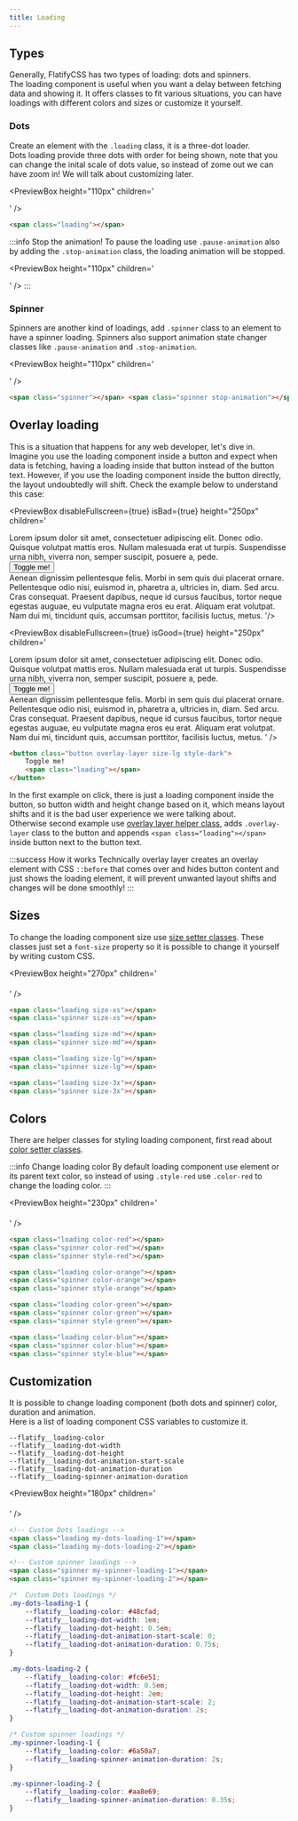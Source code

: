 ```yaml
---
title: Loading
---
```



## Types

Generally, FlatifyCSS has two types of loading: dots and spinners.  
The loading component is useful when you want a delay between fetching data and showing it. It offers classes to fit various situations, you can have loadings with different colors and sizes or customize it yourself.

### Dots

Create an element with the `.loading` class, it is a three-dot loader.  
Dots loading provide three dots with order for being shown, note that you can change the inital scale of dots value, so instead of zome out we can have zoom in! We will talk about customizing later.

<PreviewBox
	height="110px"
	children='
<!DOCTYPE html>
<html lang="en">
	<head>
		<meta charset="UTF-8" />
		<meta http-equiv="X-UA-Compatible" content="IE=edge" />
		<meta name="viewport" content="width=device-width, initial-scale=1.0" />
		<link rel="stylesheet" href="https://raw.githack.com/amir2mi/FlatifyCSS/master/dist/css/flatify-min.css" />
		<title>Loading</title>
		<style>
			html, body{
				height: 100%;
			}
		</style>
	</head>
	<body class="flex-center">
		<span class="loading"></span>	
	</body>
</html>
'
/>

```html title="index.html"
<span class="loading"></span>
```

:::info Stop the animation!
To pause the loading use `.pause-animation` also by adding the `.stop-animation` class, the loading animation will be stopped.

<PreviewBox
	height="110px"
	children='
<!DOCTYPE html>
<html lang="en">
	<head>
		<meta charset="UTF-8" />
		<meta http-equiv="X-UA-Compatible" content="IE=edge" />
		<meta name="viewport" content="width=device-width, initial-scale=1.0" />
		<link rel="stylesheet" href="https://raw.githack.com/amir2mi/FlatifyCSS/master/dist/css/flatify-min.css" />
		<title>Loading</title>
		<style>
			html, body{
				height: 100%;
			}
		</style>
	</head>
	<body class="flex-center">
		<span class="loading stop-animation"></span>	
	</body>
</html>
'
/>
:::

### Spinner

Spinners are another kind of loadings, add `.spinner` class to an element to have a spinner loading. Spinners also support animation state changer classes like `.pause-animation` and `.stop-animation`.

<PreviewBox
	height="110px"
	children='
<!DOCTYPE html>
<html lang="en">
	<head>
		<meta charset="UTF-8" />
		<meta http-equiv="X-UA-Compatible" content="IE=edge" />
		<meta name="viewport" content="width=device-width, initial-scale=1.0" />
		<link rel="stylesheet" href="https://raw.githack.com/amir2mi/FlatifyCSS/master/dist/css/flatify-min.css" />
		<title>Loading</title>
		<style>
			html, body{
				height: 100%;
			}
		</style>
	</head>
	<body class="flex-center" style="gap: 30px">
		<span class="spinner"></span>	
		<span class="spinner stop-animation"></span>	
	</body>
</html>
'
/>

```html title="index.html"
<span class="spinner"></span> <span class="spinner stop-animation"></span>
```

## Overlay loading

This is a situation that happens for any web developer, let's dive in.  
Imagine you use the loading component inside a button and expect when data is fetching, having a loading inside that button instead of the button text. However, if you use the loading component inside the button directly, the layout undoubtedly will shift. Check the example below to understand this case:

<div className="flex-center dual-example">
	
<PreviewBox
	disableFullscreen={true}
	isBad={true}
	height="250px"
	children='
<!DOCTYPE html>
<html lang="en">
	<head>
		<meta charset="UTF-8" />
		<meta http-equiv="X-UA-Compatible" content="IE=edge" />
		<meta name="viewport" content="width=device-width, initial-scale=1.0" />
		<link rel="stylesheet" href="https://raw.githack.com/amir2mi/FlatifyCSS/master/dist/css/flatify-min.css" />
		<title>Loading</title>
	</head>
	<body>
		Lorem ipsum dolor sit amet, consectetuer adipiscing elit. Donec odio. Quisque volutpat mattis eros.
		Nullam malesuada erat ut turpis. Suspendisse urna nibh, viverra non, semper suscipit, posuere a, pede.
		<br>
		<button class="button size-lg style-dark">Toggle me!</button>
		<br>
		Aenean dignissim pellentesque felis. Morbi in sem quis dui placerat ornare. Pellentesque odio nisi, euismod
		in, pharetra a, ultricies in, diam. Sed arcu. Cras consequat. Praesent dapibus, neque id cursus
		faucibus, tortor neque egestas auguae, eu vulputate magna eros eu erat. Aliquam erat volutpat. Nam
		dui mi, tincidunt quis, accumsan porttitor, facilisis luctus, metus.
	</body>
	<script>
		const button = document.querySelector(".button");
		button.addEventListener("click", function(){
			if(button.querySelector(".loading")){
				button.innerHTML = `Toggle me!`;
    		}else{
    			button.innerHTML = `<span class="loading"></span>`;
    		}
    	});
    </script>
</html>
'/>

<PreviewBox
	disableFullscreen={true}
	isGood={true}
	height="250px"
	children='
<!DOCTYPE html>
<html lang="en">
	<head>
		<meta charset="UTF-8" />
		<meta http-equiv="X-UA-Compatible" content="IE=edge" />
		<meta name="viewport" content="width=device-width, initial-scale=1.0" />
		<link rel="stylesheet" href="https://raw.githack.com/amir2mi/FlatifyCSS/master/dist/css/flatify-min.css" />
		<title>Loading</title>
	</head>
	<body>
		Lorem ipsum dolor sit amet, consectetuer adipiscing elit. Donec odio. Quisque volutpat mattis eros.
		Nullam malesuada erat ut turpis. Suspendisse urna nibh, viverra non, semper suscipit, posuere a, pede.
		<br>
		<button class="button size-lg style-dark">Toggle me!</button>
		<br>
		Aenean dignissim pellentesque felis. Morbi in sem quis dui placerat ornare. Pellentesque odio nisi, euismod
		in, pharetra a, ultricies in, diam. Sed arcu. Cras consequat. Praesent dapibus, neque id cursus
		faucibus, tortor neque egestas auguae, eu vulputate magna eros eu erat. Aliquam erat volutpat. Nam
		dui mi, tincidunt quis, accumsan porttitor, facilisis luctus, metus.
	</body>
	<script>
		const button = document.querySelector(".button");
		button.addEventListener("click", function(){
			if(button.querySelector(".loading")){
				button.innerHTML = `Toggle me!`;
				button.classList.remove(`overlay-layer`);
    		}else{
    			button.innerHTML = `Toggle me!<span class="loading"></span>`;
				button.classList.add(`overlay-layer`);
    		}
    	});
    </script>
</html>
'
/>
</div>

```html {1,3} title="index.html"
<button class="button overlay-layer size-lg style-dark">
	Toggle me!
	<span class="loading"></span>
</button>
```

In the first example on click, there is just a loading component inside the button, so button width and height change based on it, which means layout shifts and it is the bad user experience we were talking about.  
Otherwise second example use [overlay layer helper class](/docs/helpers/overlay-layer), adds `.overlay-layer` class to the button and appends `<span class="loading"></span>` inside button next to the button text.

:::success How it works
Technically overlay layer creates an overlay element with CSS `::before` that comes over and hides button content and just shows the loading element, it will prevent unwanted layout shifts and changes will be done smoothly!
:::

## Sizes

To change the loading component size use [size setter classes](/docs/helpers/size-setters).
These classes just set a `font-size` property so it is possible to change it yourself by writing custom CSS.

<PreviewBox
	height="270px"
	children='
<!DOCTYPE html>
<html lang="en">
	<head>
		<meta charset="UTF-8" />
		<meta http-equiv="X-UA-Compatible" content="IE=edge" />
		<meta name="viewport" content="width=device-width, initial-scale=1.0" />
		<link rel="stylesheet" href="https://raw.githack.com/amir2mi/FlatifyCSS/master/dist/css/flatify-min.css" />
		<title>Loading</title>
		<style>
			.flex-center{
				gap: 2em;
			}
			.flex-center:not(:last-child){
				margin-bottom: 1.4em;
			}
		</style>
	</head>
	<body>
		<div class="flex-center">
			<span class="loading size-xs"></span>	
			<span class="spinner size-xs"></span>	
		</div>
		<div class="flex-center">
			<span class="loading size-md"></span>	
			<span class="spinner size-md"></span>	
		</div>
		<div class="flex-center">
			<span class="loading size-lg"></span>	
			<span class="spinner size-lg"></span>	
		</div>
		<div class="flex-center">
			<span class="loading size-3x"></span>	
			<span class="spinner size-3x"></span>	
		</div>
	</body>
</html>
'
/>

```html title="index.html"
<span class="loading size-xs"></span>
<span class="spinner size-xs"></span>

<span class="loading size-md"></span>
<span class="spinner size-md"></span>

<span class="loading size-lg"></span>
<span class="spinner size-lg"></span>

<span class="loading size-3x"></span>
<span class="spinner size-3x"></span>
```

## Colors

There are helper classes for styling loading component, first read about [color setter classes](/docs/helpers/color-setters).

:::info Change loading color
By default loading component use element or its parent text color, so instead of using `.style-red` use `.color-red` to change the loading color.
:::

<PreviewBox
	height="230px"
	children='
<!DOCTYPE html>
<html lang="en">
	<head>
		<meta charset="UTF-8" />
		<meta http-equiv="X-UA-Compatible" content="IE=edge" />
		<meta name="viewport" content="width=device-width, initial-scale=1.0" />
		<link rel="stylesheet" href="https://raw.githack.com/amir2mi/FlatifyCSS/master/dist/css/flatify-min.css" />
		<title>Loading</title>
		<style>
			.flex-center{
				gap: 2em;
			}
			.flex-center:not(:last-child){
				margin-bottom: 1.4em;
			}
		</style>
	</head>
	<body>
		<div class="flex-center">
			<span class="loading color-red"></span>	
			<span class="spinner color-red"></span>	
			<span class="spinner style-red"></span>	
		</div>
		<div class="flex-center">
			<span class="loading color-orange"></span>	
			<span class="spinner color-orange"></span>	
			<span class="spinner style-orange"></span>	
		</div>
		<div class="flex-center">
			<span class="loading color-green"></span>	
			<span class="spinner color-green"></span>	
			<span class="spinner style-green"></span>	
		</div>
		<div class="flex-center">
			<span class="loading color-blue"></span>	
			<span class="spinner color-blue"></span>	
			<span class="spinner style-blue"></span>	
		</div>
	</body>
</html>
'
/>

```html title="index.html"
<span class="loading color-red"></span>
<span class="spinner color-red"></span>
<span class="spinner style-red"></span>

<span class="loading color-orange"></span>
<span class="spinner color-orange"></span>
<span class="spinner style-orange"></span>

<span class="loading color-green"></span>
<span class="spinner color-green"></span>
<span class="spinner style-green"></span>

<span class="loading color-blue"></span>
<span class="spinner color-blue"></span>
<span class="spinner style-blue"></span>
```

## Customization

It is possible to change loading component (both dots and spinner) color, duration and animation.  
Here is a list of loading component CSS variables to customize it.

`--flatify__loading-color`  
`--flatify__loading-dot-width`  
`--flatify__loading-dot-height`  
`--flatify__loading-dot-animation-start-scale`  
`--flatify__loading-dot-animation-duration`  
`--flatify__loading-spinner-animation-duration`

<PreviewBox
	height="180px"
	children='
<!DOCTYPE html>
<html lang="en">
	<head>
		<meta charset="UTF-8" />
		<meta http-equiv="X-UA-Compatible" content="IE=edge" />
		<meta name="viewport" content="width=device-width, initial-scale=1.0" />
		<link rel="stylesheet" href="https://raw.githack.com/amir2mi/FlatifyCSS/master/dist/css/flatify-min.css" />
		<title>Loading</title>
		<style>
			html, body{
				height: 100%;
			}
			.my-dots-loading-1{
				--flatify__loading-color: #48CFAD;
				--flatify__loading-dot-width: 1em;
				--flatify__loading-dot-height: 0.5em;
				--flatify__loading-dot-animation-start-scale: 0;
				--flatify__loading-dot-animation-duration: 0.75s;
			}
			.my-dots-loading-2{
				--flatify__loading-color: #FC6E51;
				--flatify__loading-dot-width: 0.5em;
				--flatify__loading-dot-height: 2em;
				--flatify__loading-dot-animation-start-scale: 2;
				--flatify__loading-dot-animation-duration: 2s;
			}
			.my-spinner-loading-1{
				--flatify__loading-color: #6A50A7;
				--flatify__loading-spinner-animation-duration: 2s;
			}
			.my-spinner-loading-2{
				--flatify__loading-color: #AA8E69;
				--flatify__loading-spinner-animation-duration: 0.35s;
			}
		</style>
	</head>
	<body class="flex-center">
		<div class="flex-center" style="gap: 30px">
			<span class="loading my-dots-loading-1"></span>	
			<span class="loading my-dots-loading-2"></span>	
			<span class="spinner my-spinner-loading-1"></span>	
			<span class="spinner my-spinner-loading-2"></span>	
		</div>
	</body>
</html>
'
/>

```html title="index.html"
<!-- Custom Dots loadings -->
<span class="loading my-dots-loading-1"></span>
<span class="loading my-dots-loading-2"></span>

<!-- Custom spinner loadings -->
<span class="spinner my-spinner-loading-1"></span>
<span class="spinner my-spinner-loading-2"></span>
```

```css title="style.css"
/*  Custom Dots loadings */
.my-dots-loading-1 {
	--flatify__loading-color: #48cfad;
	--flatify__loading-dot-width: 1em;
	--flatify__loading-dot-height: 0.5em;
	--flatify__loading-dot-animation-start-scale: 0;
	--flatify__loading-dot-animation-duration: 0.75s;
}

.my-dots-loading-2 {
	--flatify__loading-color: #fc6e51;
	--flatify__loading-dot-width: 0.5em;
	--flatify__loading-dot-height: 2em;
	--flatify__loading-dot-animation-start-scale: 2;
	--flatify__loading-dot-animation-duration: 2s;
}

/* Custom spinner loadings */
.my-spinner-loading-1 {
	--flatify__loading-color: #6a50a7;
	--flatify__loading-spinner-animation-duration: 2s;
}

.my-spinner-loading-2 {
	--flatify__loading-color: #aa8e69;
	--flatify__loading-spinner-animation-duration: 0.35s;
}
```
